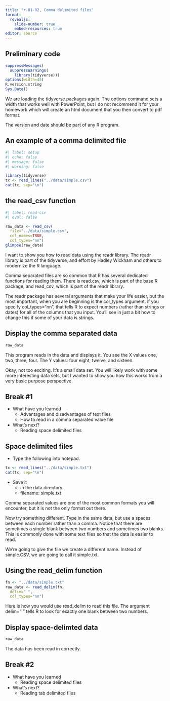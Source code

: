 ```yaml
---
title: "r-01-02, Comma delimited files"
format: 
  revealjs:
    slide-number: true
    embed-resources: true
editor: source
---
```


## Preliminary code

```r
suppressMessages(
  suppressWarnings(
    library(tidyverse)))
options(width=45)
R.version.string
Sys.Date()
```

::: notes

We are loading the tidyverse packages again. The options command sets a width that works well with PowerPoint, but I do not recommend it for your homework which will create an html document that you then convert to pdf format.

The version and date should be part of any R program.

:::

## An example of a comma delimited file

```r
#| label: setup
#| echo: false
#| message: false
#| warning: false

library(tidyverse)
tx <- read_lines("../data/simple.csv")
cat(tx, sep="\n")
```

## the read_csv function 

```r
#| label: read-csv
#| eval: false

raw_data <- read_csv(
  file="../data/simple.csv",
  col_names=TRUE,
  col_types="nn")
glimpse(raw_data)
```

::: notes

I want to show you how to read data using the readr library. The readr library is part of the tidyverse, and effort by Hadley Wickham and others to modernize the R language. 

Comma separated files are so common that R has several dedicated functions for reading them. There is read.csv, which is part of the base R package, and read_csv, which is part of the readr library.

The readr package has several arguments that make your life easier, but the most important, when you are beginning is the col_types argument. if you specify col_types="nn", that tells R to expect numbers (rather than strings or dates) for all of the columns that you input. You'll see in just a bit how to change this if some of your data is strings.

:::

## Display the comma separated data

```r
raw_data
```

::: notes

This program reads in the data and displays it. You see the X values one, two, three, four. The Y values: four eight, twelve, and sixteen.

Okay, not too exciting. It's a small data set. You will likely work with some more interesting data sets, but I wanted to show you how this works from a very basic purpose perspective. 

:::

## Break #1

+ What have you learned
  + Advantages and disadvantages of text files
  + How to read in a comma separated value file
+ What's next?
  + Reading space delimited files
  

## Space delimited files

+ Type the following into notepad.

```r
tx <- read_lines("../data/simple.txt")
cat(tx, sep="\n")
```

+ Save it
  + in the data directory
  + filename: simple.txt

::: notes

Comma separated values are one of the most common formats you will encounter, but it is not the only format out there.

Now try something different. Type in the same data, but use a spaces between each number rather than a comma. Notice that there are sometimes a single blank between two numbers and sometimes two blanks. This is commonly done with some text files so that the data is easier to read.

We're going to give the file we create a different name. Instead of simple.CSV, we are going to call it simple.txt.

:::

## Using the read_delim function

```r
fn <- "../data/simple.txt"
raw_data <- read_delim(fn, 
  delim=" ",
  col_types="nn")
```

::: notes

Here is how you would use read_delim to read this file. The argument delim=" " tells R to look for exactly one blank between two numbers.

:::

## Display space-delimted data

```r
raw_data
```

::: notes

The data has been read in correctly.

:::

## Break #2

+ What have you learned
  + Reading space delimited files
+ What's next?
  + Reading tab delimited files  


